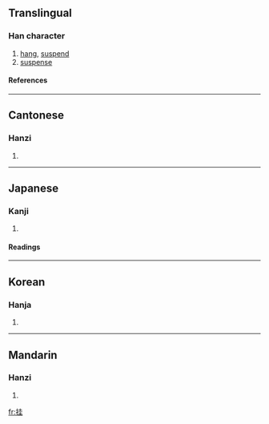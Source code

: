 {{see|掛}}

==Translingual==
===Han character===
{{Han char|rn=64|rad=手|as=06|sn=9|four=5401<sub>4</sub>|canj=手土土 (QGG)}}
# [[hang]], [[suspend]]
# [[suspense]]
====References====
{{Han ref|kx=0429.060|dkj=12020|dj=0778.030|hdz=31865.050|uh=6302|ud=25346|bh=AC45|bd=44101}}
----
==Cantonese==
===Hanzi===
{{yue-hanzi|jyut=|y=gwa3}}
# {{defn|Cantonese}}
----
==Japanese==
===Kanji===
{{ja-kanji|grade=|rs=手06}}
# {{defn|Japanese}} 
====Readings====
{{ja-readings|on=[[けい]] (kei), [[かい]] (kai), [[け]] (ke)|kun=[[かける]] (kakeru)}}
----
==Korean==
===Hanja===
{{ko-hanja|hangeul=괘|eumhun=|rv=gwae|mr=kwae|y=kway}}
# {{defn|Korean}}
----
==Mandarin==
===Hanzi===
{{cmn-hanzi|tra=掛|pin=[[guà]] ([[gua4]])|wg=kua<sup>4</sup>}}
# {{defn|Mandarin}}

[[fr:挂]]